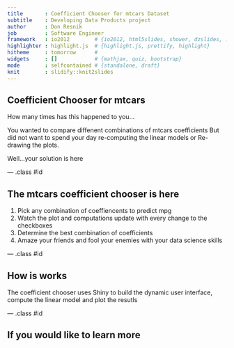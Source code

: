 ```yaml
---
title       : Coefficient Chooser for mtcars Dataset
subtitle    : Developing Data Products project
author      : Don Resnik  
job         : Software Engineer
framework   : io2012        # {io2012, html5slides, shower, dzslides, ...}
highlighter : highlight.js  # {highlight.js, prettify, highlight}
hitheme     : tomorrow      # 
widgets     : []            # {mathjax, quiz, bootstrap}
mode        : selfcontained # {standalone, draft}
knit        : slidify::knit2slides
---
```


## Coefficient Chooser for mtcars

How many times has this happened to you...

You wanted to compare diffenent combinations of mtcars coefficients
But did not want to spend your day re-computing the linear models or
Re-drawing the plots.


Well...your solution is here



--- .class #id 

## The mtcars coefficient chooser is here

1. Pick any combination of coeffiencents to predict mpg
2. Watch the plot and computations update with every change to the checkboxes
3. Determine the best combination of coefficients
4. Amaze your friends and fool your enemies with your data science skills

--- .class #id 

## How is works

The coefficient chooser uses Shiny to build the dynamic user interface, compute the linear model and
plot the resutls

--- .class #id 

## If you would like to learn more




